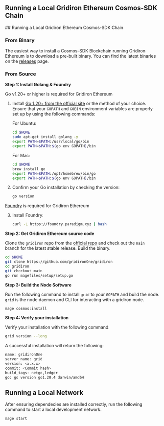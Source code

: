 ## Running a Local Gridiron Ethereum Cosmos-SDK Chain

<div className="steps-container">
## Running a Local Gridiron Ethereum Cosmos-SDK Chain

### From Binary

The easiest way to install a Cosmos-SDK Blockchain running Gridiron Ethereum is to download a pre-built binary. You can find the latest binaries on the [releases](https://github.com/gridironOne/gridiron/releases) page.

### From Source

**Step 1: Install Golang & Foundry**

Go v1.20+ or higher is required for Gridiron Ethereum

1. Install [Go 1.20+ from the official site](https://go.dev/dl/) or the method of your choice. Ensure that your `GOPATH` and `GOBIN` environment variables are properly set up by using the following commands:

   For Ubuntu:

   ```sh
   cd $HOME
   sudo apt-get install golang -y
   export PATH=$PATH:/usr/local/go/bin
   export PATH=$PATH:$(go env GOPATH)/bin
   ```

   For Mac:

   ```sh
   cd $HOME
   brew install go
   export PATH=$PATH:/opt/homebrew/bin/go
   export PATH=$PATH:$(go env GOPATH)/bin
   ```

2. Confirm your Go installation by checking the version:

   ```sh
   go version
   ```

[Foundry](https://book.getfoundry.sh/getting-started/installation) is required for Gridiron Ethereum

3. Install Foundry:

   ```sh
   curl -L https://foundry.paradigm.xyz | bash
   ```

**Step 2: Get Gridiron Ethereum source code**

Clone the `gridiron` repo from the [official repo](https://github.com/gridironOne/gridiron/) and check
out the `main` branch for the latest stable release.
Build the binary.

```bash
cd $HOME
git clone https://github.com/gridironOne/gridiron
cd gridiron
git checkout main
go run magefiles/setup/setup.go
```

**Step 3: Build the Node Software**

Run the following command to install `grid` to your `GOPATH` and build the node. `grid` is the node daemon and CLI for interacting with a gridiron node.

```bash
mage cosmos:install
```

**Step 4: Verify your installation**

Verify your installation with the following command:

```bash
grid version --long
```

A successful installation will return the following:

```bash
name: gridironOne
server_name: grid
version: <x.x.x>
commit: <Commit hash>
build_tags: netgo,ledger
go: go version go1.20.4 darwin/amd64
```

## Running a Local Network

After ensuring dependecies are installed correctly, run the following command to start a local development network.

```bash
mage start
```

</div>
